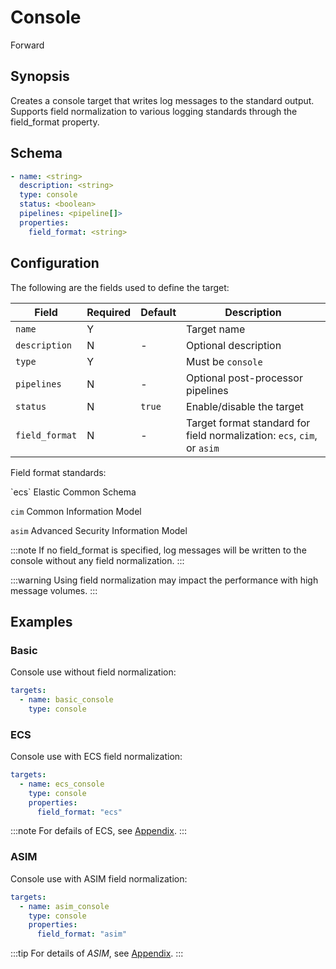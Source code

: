 # Console

<span className="theme-doc-version-badge badge badge--secondary">Forward</span>

## Synopsis

Creates a console target that writes log messages to the standard output. Supports field normalization to various logging standards through the field_format property.

## Schema

```yaml {1,3}
- name: <string>
  description: <string>
  type: console
  status: <boolean>
  pipelines: <pipeline[]>
  properties:
    field_format: <string>
```

## Configuration

The following are the fields used to define the target:

|Field|Required|Default|Description|
|---|---|---|---|
|`name`|Y||Target name|
|`description`|N|-|Optional description|
|`type`|Y||Must be `console`|
|`pipelines`|N|-|Optional post-processor pipelines|
|`status`|N|`true`|Enable/disable the target|
|`field_format`|N|-|Target format standard for field normalization: `ecs`, `cim`, or `asim`|

Field format standards:

<TermTable>
  <TermCol>`ecs`</TermCol>
  <DefCol>Elastic Common Schema</DefCol>

  <TermCol>`cim`</TermCol>
  <DefCol>Common Information Model</DefCol>

  <TermCol>`asim`</TermCol>
  <DefCol>Advanced Security Information Model</DefCol>
</TermTable>

:::note
If no field_format is specified, log messages will be written to the console without any field normalization.
:::

:::warning
Using field normalization may impact the performance with high message volumes.
:::

## Examples

### Basic

Console use without field normalization:

```yaml
targets:
  - name: basic_console
    type: console
```

### ECS

Console use with ECS field normalization:

```yaml
targets:
  - name: ecs_console
    type: console
    properties:
      field_format: "ecs"
```

:::note
For defails of ECS, see [Appendix](/appendix.mdx#ecs).
:::

### ASIM

Console use with ASIM field normalization:

```yaml
targets:
  - name: asim_console
    type: console
    properties:
      field_format: "asim"
```

:::tip
For details of _ASIM_, see [Appendix](../../appendix.mdx#asim).
:::
